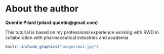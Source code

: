 # About the author {- #author}

**Quentin Pilard (pilard.quentin@gmail.com)**

This tutorial is based on my professional experience working with RWD in collaboration with pharmaceutical industries and academia

```r
knitr::include_graphics("images/moi.jpg")
```


